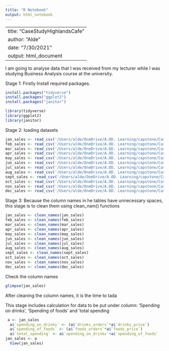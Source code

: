 ```yaml
---
title: "R Notebook"
output: html_notebook
---
```


---
title: "CaseStudyHighlandsCafe"
author: "Alde"
date: "7/30/2021"
output: html_document
---

I am going to analyse data that I was received from my lecturer while I was studying Business Analysis course at the university.

Stage 1: Firstly Install required packages.
```r
install.packages("tidyverse")
install.packages("ggplot2")
install.packages("janitor")

library(tidyverse)
library(ggplot2)
library(janitor)
```

Stage 2: loading datasets

```r
jan_sales <- read_csv('/Users/alde/OneDrive/A.OD. Learning/capstone/CaseStudy/Highlands_Sales_Jan.csv')
feb_sales <- read_csv('/Users/alde/OneDrive/A.OD. Learning/capstone/CaseStudy/Highlands_Sales_Feb.csv')
mar_sales <- read_csv('/Users/alde/OneDrive/A.OD. Learning/capstone/CaseStudy/Highlands_Sales_Mar.csv')
apr_sales <- read_csv('/Users/alde/OneDrive/A.OD. Learning/capstone/CaseStudy/Highlands_Sales_Apr.csv')
may_sales <- read_csv('/Users/alde/OneDrive/A.OD. Learning/capstone/CaseStudy/Highlands_Sales_May.csv')
jun_sales <- read_csv('/Users/alde/OneDrive/A.OD. Learning/capstone/CaseStudy/Highlands_Sales_Jun.csv')
jul_sales <- read_csv('/Users/alde/OneDrive/A.OD. Learning/capstone/CaseStudy/Highlands_Sales_Jul.csv')
aug_sales <- read_csv('/Users/alde/OneDrive/A.OD. Learning/capstone/CaseStudy/Highlands_Sales_Aug.csv')
sept_sales <- read_csv('/Users/alde/OneDrive/A.OD. Learning/capstone/CaseStudy/Highlands_Sales_Sept.csv')
oct_sales <- read_csv('/Users/alde/OneDrive/A.OD. Learning/capstone/CaseStudy/Highlands_Sales_Oct.csv')
nov_sales <- read_csv('/Users/alde/OneDrive/A.OD. Learning/capstone/CaseStudy/Highlands_Sales_Nov.csv')
dec_sales <- read_csv('/Users/alde/OneDrive/A.OD. Learning/capstone/CaseStudy/Highlands_Sales_Dec.csv')


```

Stage 3: Because the column names in he tables have unnecessary spaces, this stage is to clean them using clean_nam() functions

```r

jan_sales <- clean_names(jan_sales)
feb_sales <- clean_names(feb_sales)
mar_sales <- clean_names(mar_sales)
apr_sales <- clean_names(apr_sales)
may_sales <- clean_names(may_sales)
jun_sales <- clean_names(jun_sales)
jul_sales <- clean_names(jul_sales)
aug_sales <- clean_names(aug_sales)
sept_sales <- clean_names(sept_sales)
oct_sales <- clean_names(oct_sales)
nov_sales <- clean_names(nov_sales)
dec_sales <- clean_names(dec_sales)

```


Check the column names
```r
glimpse(jan_sales)

```

After cleaning the column names, it is the time to tada

This stage includes calculation for data to be put under column: 'Spending on drinks', 'Spending of foods' and 'total spending

```r
 a <- jan_sales
  a$`spending_on_drinks` <- (a$`drinks_orders`*a$`drinks_price`)
  a$`spending_of_foods` <- (a$`foods_orders`*a$`foods_price`)
  a$`total_spending` <- a$`spending_on_drinks`+a$`spending_of_foods`
jan_sales <- a
  View(jan_sales)
```




